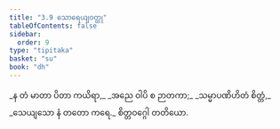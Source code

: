 ```yaml
---
title: "3.9 သောရေယျဝတ္ထု"
tableOfContents: false
sidebar:
  order: 9
type: "tipitaka"
basket: "su"
book: "dh"
---
```



<DynamicBreadcrumb />

<Division number="43" book="dh" e="ch" v="18" p="19">

<Paragraph number="46" type="verses" book="dh">
_န တံ မာတာ ပိတာ ကယိရာ,_  
_အညေ ဝါပိ စ ဉာတကာ;_  
_သမ္မာပဏိဟိတံ စိတ္တံ,_  
_သေယျသော နံ တတော ကရေ._  


</Paragraph>
</Division>

<Paragraph number="47" type="center" book="dh">
စိတ္တဝဂ္ဂေါ တတိယော.
</Paragraph>